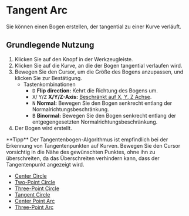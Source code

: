 
# Tangent Arc

<Reference shortcut="" command="Tangent Arc" button="Toolbar"  buttonIcon='button-tangent-ark'/>

Sie können einen Bogen erstellen, der tangential zu einer Kurve verläuft.

## Grundlegende Nutzung

1. Klicken Sie auf den <ButtonIcon type="button-tangent-ark" /> Knopf in der Werkzeugleiste.
2. Klicken Sie auf die Kurve, an die der Bogen tangential verlaufen wird.
3. Bewegen Sie den Cursor, um die Größe des Bogens anzupassen, und klicken Sie zur Bestätigung.
    - <Kst>Tastenkombinationen</Kst>
        - <kbd>D</kbd> **Flip direction:** Kehrt die Richtung des Bogens um.
        - <kbd>X</kbd>/ <kbd>Y</kbd>/<kbd>Z</kbd> **X/Y/Z-Axis:** [Beschränkt auf X, Y, Z Achse](/tool/sketching-essentials#constrain-to-an-axis).
        - <kbd>N</kbd> **Normal:** Bewegen Sie den Bogen senkrecht entlang der Normalrichtungsbeschränkung.
        - <kbd>B</kbd> **Binormal:** Bewegen Sie den Bogen senkrecht entlang der entgegengesetzten Normalrichtungsbeschränkung.
6. Der Bogen wird erstellt.

<VideoPlayer fileName="tangent-arc"/>

<Callout type="info" emoji="💡">
**Tipp** Der Tangentenbogen-Algorithmus ist empfindlich bei der Erkennung von Tangentenpunkten auf Kurven. Bewegen Sie den Cursor vorsichtig in die Nähe des gewünschten Punktes, ohne ihn zu überschreiten, da das Überschreiten verhindern kann, dass der Tangentenpunkt angezeigt wird.  
</Callout>

- [Center Circle](center-circle)
- [Two-Point Circle](two-point-circle)
- [Three-Point Circle](three-point-circle)
- [Tangent Circle](tangent-circle)
- [Center Point Arc](center-point-arc)
- [Three-Point Arc](three-point-arc)
